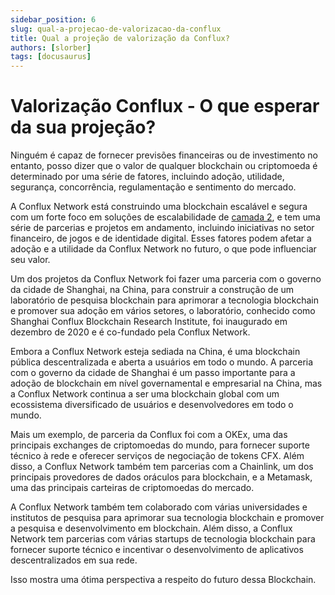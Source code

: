 ```yaml
---
sidebar_position: 6
slug: qual-a-projecao-de-valorizacao-da-conflux
title: Qual a projeção de valorização da Conflux?
authors: [slorber]
tags: [docusaurus]
---
```


# Valorização Conflux - O que esperar da sua projeção?

Ninguém é capaz de fornecer previsões financeiras ou de investimento no entanto, posso dizer que o valor 
de qualquer blockchain ou criptomoeda é determinado por uma série de fatores, incluindo adoção, utilidade, 
segurança, concorrência, regulamentação e sentimento do mercado. 

A Conflux Network está construindo uma 
blockchain escalável e segura com um forte foco em soluções de escalabilidade de 
[camada 2](/docs/tutorial-basics/diferenciais-conflux#blockchain-de-camada-2-slug-blockchain-camada2), e 
tem uma série de parcerias e projetos em andamento, incluindo iniciativas no setor financeiro, de jogos e de identidade 
digital. Esses fatores podem afetar a adoção e a utilidade da Conflux Network no futuro, o que pode 
influenciar seu valor.

Um dos projetos da Conflux Network foi fazer uma parceria com o governo da cidade de Shanghai, na China, para construir 
a construção de um laboratório de pesquisa blockchain para aprimorar a tecnologia blockchain e promover sua adoção em 
vários setores, o laboratório, conhecido como Shanghai Conflux Blockchain Research Institute, foi inaugurado 
em dezembro de 2020 e é co-fundado pela Conflux Network.

Embora a Conflux Network esteja sediada na China, é uma blockchain pública descentralizada e aberta a 
usuários em todo o mundo. A parceria com o governo da cidade de Shanghai é um passo importante para a 
adoção de blockchain em nível governamental e empresarial na China, mas a Conflux Network continua a ser 
uma blockchain global com um ecossistema diversificado de usuários e desenvolvedores em todo o mundo.

Mais um exemplo, de parceria da Conflux foi com a OKEx, uma das principais exchanges de criptomoedas do 
mundo, para fornecer suporte técnico à rede e oferecer serviços de negociação de tokens CFX. Além disso, a 
Conflux Network também tem parcerias com a Chainlink, um dos principais provedores de dados oráculos para 
blockchain, e a Metamask, uma das principais carteiras de criptomoedas do mercado.

A Conflux Network também tem colaborado com várias universidades e institutos de pesquisa para aprimorar 
sua tecnologia blockchain e promover a pesquisa e desenvolvimento em blockchain. Além disso, a Conflux 
Network tem parcerias com várias startups de tecnologia blockchain para fornecer suporte técnico e 
incentivar o desenvolvimento de aplicativos descentralizados em sua rede.

Isso mostra uma ótima perspectiva a respeito do futuro dessa Blockchain.




